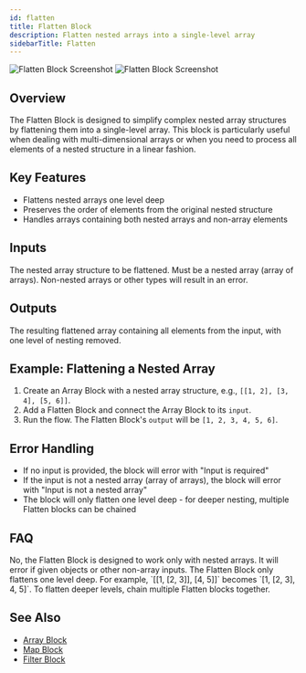```yaml
---
id: flatten
title: Flatten Block
description: Flatten nested arrays into a single-level array
sidebarTitle: Flatten
---
```


<Frame className="block dark:hidden">
  <img src="/block-reference/assets/flatten_light.png" alt="Flatten Block Screenshot" />
</Frame>
<Frame className="hidden dark:block">
  <img src="/block-reference/assets/flatten_dark.png" alt="Flatten Block Screenshot" />
</Frame>

## Overview
The Flatten Block is designed to simplify complex nested array structures by flattening them into a single-level array. This block is particularly useful when dealing with multi-dimensional arrays or when you need to process all elements of a nested structure in a linear fashion.

## Key Features

- Flattens nested arrays one level deep
- Preserves the order of elements from the original nested structure
- Handles arrays containing both nested arrays and non-array elements

## Inputs

<ParamField path="input" type="any[][]" required>
  The nested array structure to be flattened. Must be a nested array (array of arrays). Non-nested arrays or other types will result in an error.
</ParamField>

## Outputs

<ResponseField name="output" type="any[]">
  The resulting flattened array containing all elements from the input, with one level of nesting removed.
</ResponseField>

## Example: Flattening a Nested Array

1. Create an Array Block with a nested array structure, e.g., `[[1, 2], [3, 4], [5, 6]]`.
2. Add a Flatten Block and connect the Array Block to its `input`.
3. Run the flow. The Flatten Block's `output` will be `[1, 2, 3, 4, 5, 6]`.

## Error Handling

- If no input is provided, the block will error with "Input is required"
- If the input is not a nested array (array of arrays), the block will error with "Input is not a nested array"
- The block will only flatten one level deep - for deeper nesting, multiple Flatten blocks can be chained

## FAQ

<AccordionGroup>
  <Accordion title="Does the Flatten Block work with objects?">
    No, the Flatten Block is designed to work only with nested arrays. It will error if given objects or other non-array inputs.
  </Accordion>

  <Accordion title="How deep does the flattening go?">
    The Flatten Block only flattens one level deep. For example, `[[1, [2, 3]], [4, 5]]` becomes `[1, [2, 3], 4, 5]`. To flatten deeper levels, chain multiple Flatten blocks together.
  </Accordion>
</AccordionGroup>

## See Also

- [Array Block](/block-reference/data/array)
- [Map Block](/block-reference/modifiers/map)
- [Filter Block](/block-reference/modifiers/filter)
